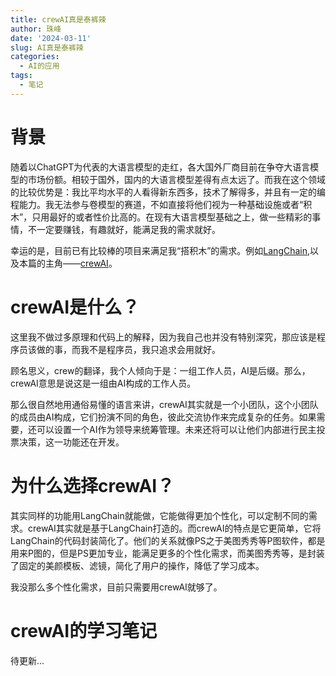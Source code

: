 ```yaml
---
title: crewAI真是泰裤辣
author: 珠峰
date: '2024-03-11'
slug: AI真是泰裤辣
categories:
  - AI的应用
tags:
  - 笔记
---
```


# 背景

随着以ChatGPT为代表的大语言模型的走红，各大国外厂商目前在争夺大语言模型的市场份额。相较于国外，国内的大语言模型差得有点太远了。而我在这个领域的比较优势是：我比平均水平的人看得新东西多，技术了解得多，并且有一定的编程能力。我无法参与卷模型的赛道，不如直接将他们视为一种基础设施或者“积木”，只用最好的或者性价比高的。在现有大语言模型基础之上，做一些精彩的事情，不一定要赚钱，有趣就好，能满足我的需求就好。

幸运的是，目前已有比较棒的项目来满足我“搭积木”的需求。例如[LangChain](https://www.langchain.com/),以及本篇的主角——[crewAI](https://www.crewai.com/)。

# crewAI是什么？

这里我不做过多原理和代码上的解释，因为我自己也并没有特别深究，那应该是程序员该做的事，而我不是程序员，我只追求会用就好。

顾名思义，crew的翻译，我个人倾向于是：一组工作人员，AI是后缀。那么，crewAI意思是说这是一组由AI构成的工作人员。

那么很自然地用通俗易懂的语言来讲，crewAI其实就是一个小团队，这个小团队的成员由AI构成，它们扮演不同的角色，彼此交流协作来完成复杂的任务。如果需要，还可以设置一个AI作为领导来统筹管理。未来还将可以让他们内部进行民主投票决策，这一功能还在开发。

# 为什么选择crewAI？

其实同样的功能用LangChain就能做，它能做得更加个性化，可以定制不同的需求。crewAI其实就是基于LangChain打造的。而crewAI的特点是它更简单，它将LangChain的代码封装简化了。他们的关系就像PS之于美图秀秀等P图软件，都是用来P图的，但是PS更加专业，能满足更多的个性化需求，而美图秀秀等，是封装了固定的美颜模板、滤镜，简化了用户的操作，降低了学习成本。

我没那么多个性化需求，目前只需要用crewAI就够了。

# crewAI的学习笔记

待更新...










